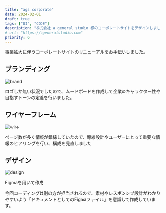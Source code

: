 ```yaml
---
title: "ags corporate"
date: 2024-02-01
draft: true
tags: ["UI", "CODE"]
description: "株式会社 a general studio 様のコーポレートサイトをデザインしました"
# url: "https://ageneralstudio.com" 
priority: 6
---
```


事業拡大に伴うコーポレートサイトのリニューアルをお手伝いしました。

## ブランディング

![brand](./brand.png)

ロゴしか無い状況でしたので、ムードボードを作成して企業のキャラクター性や目指すトーンの定義を行いました。

## ワイヤーフレーム

![wire](./wire.png)

ページ数が多く情報が錯綜していたので、導線設計やユーザーにとって重要な情報のヒアリングを行い、構成を見直しました

## デザイン
![design](./design.png)

Figmaを用いて作成

今回コーディングは別の方が担当されるので、素材やレスポンシブ設計がわかりやすいよう「ドキュメントとしてのFigmaファイル」を意識して作成しています。
